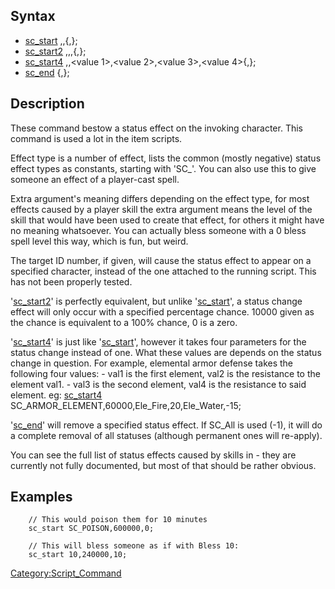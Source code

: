 [[Category:Script_Command]]
==Syntax==
* [[sc_start]]   <effect type>,<ticks>,<extra argument>{,<target ID number>};
* [[sc_start2]] <effect type>,<ticks>,<extra argument>,<percent chance>{,<target ID number>};
* [[sc_start4]] <effect type>,<ticks>,<value 1>,<value 2>,<value 3>,<value 4>{,<target ID number>};
* [[sc_end]]    <effect type>{,<target ID number>};
==Description==
These command bestow a status effect on the invoking character. This command is 
used a lot in the item scripts.

Effect type is a number of effect, {{git|db/constants.conf}} lists the common (mostly 
negative) status effect types as constants, starting with 'SC_'. You can also 
use this to give someone an effect of a player-cast spell.

Extra argument's meaning differs depending on the effect type, for most effects 
caused by a player skill the extra argument means the level of the skill that 
would have been used to create that effect, for others it might have no meaning 
whatsoever. You can actually bless someone with a 0 bless spell level this way, 
which is fun, but weird.

The target ID number, if given, will cause the status effect to appear on a 
specified character, instead of the one attached to the running script. This has 
not been properly tested.

'[[sc_start2]]' is perfectly equivalent, but unlike '[[sc_start]]', a status change 
effect will only occur with a specified percentage chance. 10000 given as the 
chance is equivalent to a 100% chance, 0 is a zero.

'[[sc_start4]]' is just like '[[sc_start]]', however it takes four parameters for the
status change instead of one. What these values are depends on the status
change in question. For example, elemental armor defense takes the following
four values:
- val1 is the first element, val2 is the resistance to the element val1.
- val3 is the second element, val4 is the resistance to said element.
eg: [[sc_start4]] SC_ARMOR_ELEMENT,60000,Ele_Fire,20,Ele_Water,-15;

'[[sc_end]]' will remove a specified status effect. If SC_All is used (-1), it will
do a complete removal of all statuses (although permanent ones will re-apply).

You can see the full list of status effects caused by skills in 
{{git|src/map/status.h}} - they are currently not fully documented, but most of that 
should be rather obvious.

==Examples==
<pre>
    // This would poison them for 10 minutes
    sc_start SC_POISON,600000,0;

    // This will bless someone as if with Bless 10:
    sc_start 10,240000,10;
</pre>